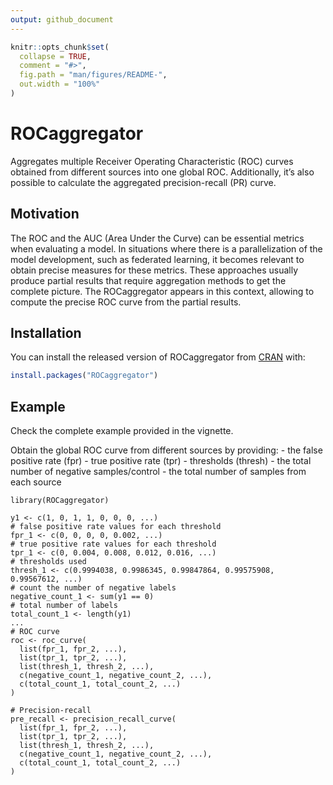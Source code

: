 ```yaml
---
output: github_document
---
```


<!-- README.md is generated from README.Rmd. Please edit that file -->

```r
knitr::opts_chunk$set(
  collapse = TRUE,
  comment = "#>",
  fig.path = "man/figures/README-",
  out.width = "100%"
)
```

# ROCaggregator

<!-- badges: start -->
<!-- badges: end -->

Aggregates multiple Receiver Operating Characteristic (ROC) curves obtained 
from different sources into one global ROC.
Additionally, it’s also possible to calculate the aggregated precision-recall 
(PR) curve.

## Motivation

The ROC and the AUC (Area Under the Curve) can be essential metrics when 
evaluating a model. In situations where there is a parallelization of the model 
development, such as federated learning, it becomes relevant to obtain precise 
measures for these metrics. These approaches usually produce partial results 
that require aggregation methods to get the complete picture. 
The ROCaggregator appears in this context, allowing to
compute the precise ROC curve from the partial results.

## Installation

You can install the released version of ROCaggregator from [CRAN](https://CRAN.R-project.org) with:

``` r
install.packages("ROCaggregator")
```

## Example

Check the complete example provided in the vignette.

Obtain the global ROC curve from different sources by providing:
- the false positive rate (fpr)
- true positive rate (tpr)
- thresholds (thresh)
- the total number of negative samples/control
- the total number of samples from each source

```
library(ROCaggregator)

y1 <- c(1, 0, 1, 1, 0, 0, 0, ...)
# false positive rate values for each threshold
fpr_1 <- c(0, 0, 0, 0, 0.002, ...)
# true positive rate values for each threshold
tpr_1 <- c(0, 0.004, 0.008, 0.012, 0.016, ...)
# thresholds used
thresh_1 <- c(0.9994038, 0.9986345, 0.99847864, 0.99575908, 0.99567612, ...)
# count the number of negative labels
negative_count_1 <- sum(y1 == 0)
# total number of labels
total_count_1 <- length(y1)
...
# ROC curve
roc <- roc_curve(
  list(fpr_1, fpr_2, ...),
  list(tpr_1, tpr_2, ...),
  list(thresh_1, thresh_2, ...),
  c(negative_count_1, negative_count_2, ...),
  c(total_count_1, total_count_2, ...)
)

# Precision-recall
pre_recall <- precision_recall_curve(
  list(fpr_1, fpr_2, ...),
  list(tpr_1, tpr_2, ...),
  list(thresh_1, thresh_2, ...),
  c(negative_count_1, negative_count_2, ...),
  c(total_count_1, total_count_2, ...)
)

```
